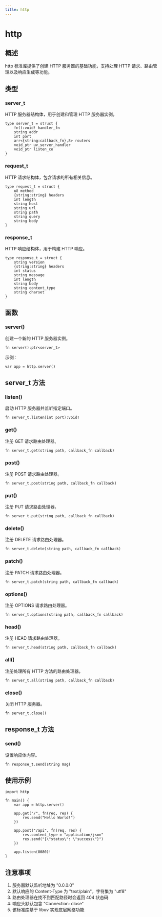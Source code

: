 ```yaml
---
title: http
---
```


# http

## 概述
http 标准库提供了创建 HTTP 服务器的基础功能，支持处理 HTTP 请求、路由管理以及响应生成等功能。

## 类型

### server_t
HTTP 服务器结构体，用于创建和管理 HTTP 服务器实例。

```nature
type server_t = struct {
    fn():void! handler_fn
    string addr
    int port
    arr<{string:callback_fn},8> routers
    void_ptr uv_server_handler
    void_ptr listen_co
}
```

### request_t
HTTP 请求结构体，包含请求的所有相关信息。

```nature
type request_t = struct {
    u8 method
    {string:string} headers
    int length
    string host
    string url
    string path
    string query
    string body
}
```

### response_t
HTTP 响应结构体，用于构建 HTTP 响应。

```nature
type response_t = struct {
    string version
    {string:string} headers
    int status
    string message
    int length
    string body
    string content_type
    string charset
}
```

## 函数

### server()
创建一个新的 HTTP 服务器实例。

```nature
fn server():ptr<server_t>
```

示例：
```nature
var app = http.server()
```

## server_t 方法

### listen()
启动 HTTP 服务器并监听指定端口。

```nature
fn server_t.listen(int port):void!
```

### get()
注册 GET 请求路由处理器。

```nature
fn server_t.get(string path, callback_fn callback)
```

### post()
注册 POST 请求路由处理器。

```nature
fn server_t.post(string path, callback_fn callback)
```

### put()
注册 PUT 请求路由处理器。

```nature
fn server_t.put(string path, callback_fn callback)
```

### delete()
注册 DELETE 请求路由处理器。

```nature
fn server_t.delete(string path, callback_fn callback)
```

### patch()
注册 PATCH 请求路由处理器。

```nature
fn server_t.patch(string path, callback_fn callback)
```

### options()
注册 OPTIONS 请求路由处理器。

```nature
fn server_t.options(string path, callback_fn callback)
```

### head()
注册 HEAD 请求路由处理器。

```nature
fn server_t.head(string path, callback_fn callback)
```

### all()
注册处理所有 HTTP 方法的路由处理器。

```nature
fn server_t.all(string path, callback_fn callback)
```

### close()
关闭 HTTP 服务器。

```nature
fn server_t.close()
```

## response_t 方法

### send()
设置响应体内容。

```nature
fn response_t.send(string msg)
```

## 使用示例

```nature
import http

fn main() {
    var app = http.server()
    
    app.get("/", fn(req, res) {
        res.send("Hello World!")
    })
    
    app.post("/api", fn(req, res) {
        res.content_type = "application/json"
        res.send("{\"status\": \"success\"}")
    })
    
    app.listen(8080)!
}
```

## 注意事项
1. 服务器默认监听地址为 "0.0.0.0"
2. 默认响应的 Content-Type 为 "text/plain"，字符集为 "utf8"
3. 路由处理器在找不到匹配路径时会返回 404 状态码
4. 响应头默认包含 "Connection: close"
5. 该标准库基于 libuv 实现底层网络功能
